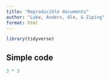 ```yaml
---
title: "Reproducible documents"
author: "Luke, Anders, Ole, & Ziping"
format: html
---
```


```r
library(tidyverse)
```

## Simple code

```r
3 * 3
```

